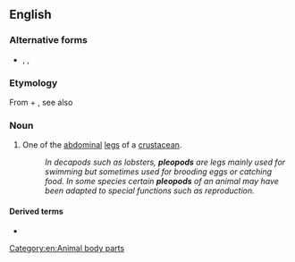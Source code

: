 ==English==

===Alternative forms===
* {{l|en|pleiopod}}, {{l|en|pleiopus}}, {{l|en|pleopus}}

===Etymology===
From {{etyl|grc|en}} {{m|grc|πλέω|gloss=sail}} + {{m|grc|πούς|gloss=foot}}, see also {{confix|en|pleo|pod}}

===Noun===
{{en-noun|s|pleopoda}}

# {{lb|en|zoology}} One of the [[abdominal]] [[leg]]s of a [[crustacean]].
#: ''In decapods such as lobsters, '''pleopods''' are legs mainly used for swimming but sometimes used for brooding eggs or catching food. In some species certain '''pleopods''' of an animal may have been adapted to special functions such as reproduction.''

====Derived terms====
* {{l|en|pleopodal}}

[[Category:en:Animal body parts]]